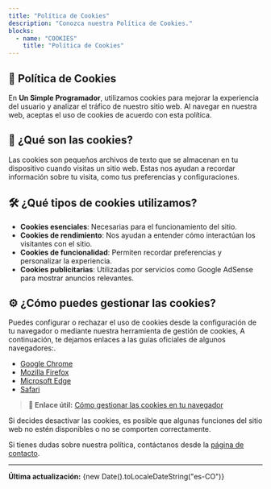 ```yaml
---
title: "Política de Cookies"
description: "Conozca nuestra Política de Cookies."
blocks:
  - name: "COOKIES"
    title: "Política de Cookies"
---
```



## 🍪 Política de Cookies

En **Un Simple Programador**, utilizamos cookies para mejorar la experiencia del usuario y analizar el tráfico de nuestro sitio web. Al navegar en nuestra web, aceptas el uso de cookies de acuerdo con esta política.

## 📌 ¿Qué son las cookies?

Las cookies son pequeños archivos de texto que se almacenan en tu dispositivo cuando visitas un sitio web. Estas nos ayudan a recordar información sobre tu visita, como tus preferencias y configuraciones.

## 🛠️ ¿Qué tipos de cookies utilizamos?

- **Cookies esenciales**: Necesarias para el funcionamiento del sitio.
- **Cookies de rendimiento**: Nos ayudan a entender cómo interactúan los visitantes con el sitio.
- **Cookies de funcionalidad**: Permiten recordar preferencias y personalizar la experiencia.
- **Cookies publicitarias**: Utilizadas por servicios como Google AdSense para mostrar anuncios relevantes.

## ⚙️ ¿Cómo puedes gestionar las cookies?

Puedes configurar o rechazar el uso de cookies desde la configuración de tu navegador o mediante nuestra herramienta de gestión de cookies, A continuación, te dejamos enlaces a las guías oficiales de algunos navegadores:.

- [Google Chrome](https://support.google.com/chrome/answer/95647?hl=es)
- [Mozilla Firefox](https://support.mozilla.org/es/kb/Borrar%20cookies)
- [Microsoft Edge](https://support.microsoft.com/es-es/help/4027947/microsoft-edge-delete-cookies)
- [Safari](https://support.apple.com/es-es/HT201265)
> **🔗 Enlace útil:** [Cómo gestionar las cookies en tu navegador](https://www.allaboutcookies.org/)

Si decides desactivar las cookies, es posible que algunas funciones del sitio web no estén disponibles o no se comporten correctamente.

Si tienes dudas sobre nuestra política, contáctanos desde la [página de contacto](/contacto).

---

**Última actualización:** {new Date().toLocaleDateString("es-CO")}
